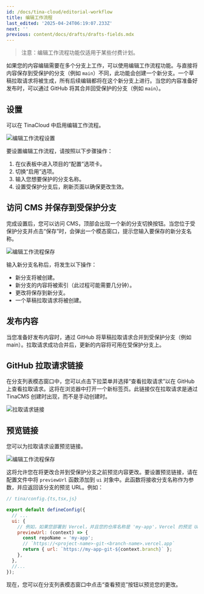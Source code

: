 ```yaml
---
id: /docs/tina-cloud/editorial-workflow
title: 编辑工作流程
last_edited: '2025-04-24T06:19:07.233Z'
next: ''
previous: content/docs/drafts/drafts-fields.mdx
---
```


<Youtube embedSrc="https://www.youtube.com/embed/gYukiULGqGc" />

> 注意：编辑工作流程功能仅适用于某些付费计划。

如果您的内容编辑需要在多个分支上工作，可以使用编辑工作流程功能。与直接将内容保存到受保护的分支（例如 `main`）不同，此功能会创建一个新分支。一个草稿拉取请求将被生成，所有后续编辑都将在这个新分支上进行。当您的内容准备好发布时，可以通过 GitHub 将其合并回受保护的分支（例如 `main`）。

## 设置

可以在 TinaCloud 中启用编辑工作流程。

![编辑工作流程设置](/img/blog/editorial-workflow/enable-editorial-workflow.png)

要设置编辑工作流程，请按照以下步骤操作：

1. 在仪表板中进入项目的“配置”选项卡。
2. 切换“启用”选项。
3. 输入您想要保护的分支名称。
4. 设置受保护分支后，刷新页面以确保更改生效。

## 访问 CMS 并保存到受保护分支

完成设置后，您可以访问 CMS，顶部会出现一个新的分支切换按钮。当您位于受保护分支并点击“保存”时，会弹出一个模态窗口，提示您输入要保存的新分支名称。

![编辑工作流程保存](/img/blog/introducing-editorial-workflow-features-for-your-team/create-branch_bgpgwn.png)

输入新分支名称后，将发生以下操作：

* 新分支将被创建。
* 新分支的内容将被索引（此过程可能需要几分钟）。
* 更改将保存到新分支。
* 一个草稿拉取请求将被创建。

## 发布内容

当您准备好发布内容时，通过 GitHub 将草稿拉取请求合并到受保护分支（例如 main）。拉取请求成功合并后，更新的内容将可用在受保护分支上。

## GitHub 拉取请求链接

在分支列表模态窗口中，您可以点击下拉菜单并选择“查看拉取请求”以在 GitHub 上查看拉取请求。这将在浏览器中打开一个新标签页。此链接仅在拉取请求是通过 TinaCMS 创建时出现，而不是手动创建时。

![拉取请求链接](/img/docs/editorial-workflow/preview-link.png)

## 预览链接

您可以为拉取请求设置预览链接。

![编辑工作流程保存](/img/blog/editorial-workflow/share-btn_xvmxii.png)

这将允许您在将更改合并到受保护分支之前预览内容更改。要设置预览链接，请在配置文件中将 `previewUrl` 函数添加到 `ui` 对象中。此函数将接收分支名称作为参数，并应返回该分支的预览 URL。例如：

```js
// tina/config.{ts,tsx,js}

export default defineConfig({
  // ...
  ui: {
    // 例如，如果您部署到 Vercel，并且您的仓库名称是 'my-app'，Vercel 的预览 URL 将基于分支：
    previewUrl: (context) => {
      const repoName = 'my-app';
      // `https://<project-name>-git-<branch-name>.vercel.app`
      return { url: `https://my-app-git-${context.branch}` };
    },
  },
  //...
});
```

现在，您可以在分支列表模态窗口中点击“查看预览”按钮以预览您的更改。